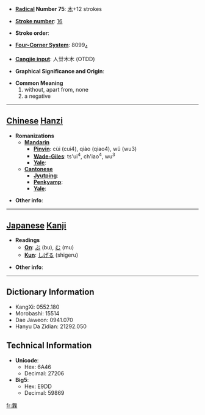 * '''[[Wiktionary:Chinese radical index| Radical]] Number 75''': [[Wiktionary:Chinese radical index 木|木]]+12 strokes

* '''[[Wiktionary:Chinese total strokes index|Stroke number]]''': [[Wiktionary:Chinese total strokes index 16|16]]

* '''Stroke order''': 

* '''[[Wiktionary:Chinese four corner index|Four-Corner System]]''': 8099<sub>4</sub>

* '''[[Wiktionary:Chinese Cangjie index|Cangjie input]]''': 人廿木木 (OTDD)

* '''Graphical Significance and Origin''': 

* '''Common Meaning'''
*#without, apart from, none
*# a negative


----

== [[Chinese]] [[Hanzi]] ==

* '''Romanizations'''
** '''[[Mandarin]]'''
*** '''[[Pinyin]]''': cùi (cui4), qiào (qiao4), wǔ (wu3)
*** '''[[Wade-Giles]]''': ts'ui<sup>4</sup>, ch'iao<sup>4</sup>, wu<sup>3</sup>
*** '''[[Yale]]''': 
** '''[[Cantonese]]'''
*** '''[[Jyutping]]''':
*** '''[[Penkyamp]]''': 
*** '''[[Yale]]''': 

* '''Other info''': 

----

== [[Japanese]] [[Kanji]] ==

* '''Readings'''
** '''[[On]]''': [[ぶ]] (bu), [[む]] (mu)
** '''[[Kun]]''': [[しげる]] (shigeru)

* '''Other info''':  

----

== Dictionary Information ==

* KangXi: 0552.180
* Morobashi: 15514
* Dae Jaweon: 0941.070
* Hanyu Da Zidian: 21292.050

== Technical Information ==

* '''Unicode''':
** Hex: 6A46
** Decimal: 27206
* '''Big5''':
** Hex: E9DD
** Decimal: 59869

[[fr:橆]]